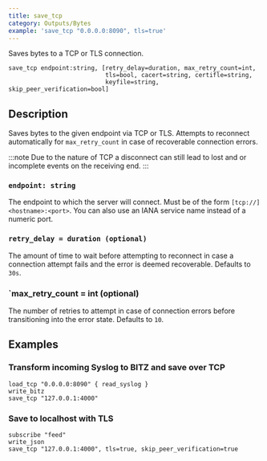 ```yaml
---
title: save_tcp
category: Outputs/Bytes
example: 'save_tcp "0.0.0.0:8090", tls=true'
---
```


Saves bytes to a TCP or TLS connection.

```tql
save_tcp endpoint:string, [retry_delay=duration, max_retry_count=int,
                           tls=bool, cacert=string, certifle=string,
                           keyfile=string, skip_peer_verification=bool]
```

## Description

Saves bytes to the given endpoint via TCP or TLS. Attempts to reconnect
automatically for `max_retry_count` in case of recoverable connection
errors.

:::note
Due to the nature of TCP a disconnect can still lead to lost and or incomplete
events on the receiving end.
:::

### `endpoint: string`

The endpoint to which the server will connect. Must be of the form
`[tcp://]<hostname>:<port>`. You can also use an IANA service name instead
of a numeric port.

### `retry_delay = duration (optional)`

The amount of time to wait before attempting to reconnect in case a connection
attempt fails and the error is deemed recoverable. Defaults to `30s`.

### `max_retry_count = int (optional)
The number of retries to attempt in case of connection errors before
transitioning into the error state. Defaults to `10`.


<TLSOptions tls_default="false"/>

## Examples

### Transform incoming Syslog to BITZ and save over TCP

```tql
load_tcp "0.0.0.0:8090" { read_syslog }
write_bitz
save_tcp "127.0.0.1:4000"
```

### Save to localhost with TLS

```tql
subscribe "feed"
write_json
save_tcp "127.0.0.1:4000", tls=true, skip_peer_verification=true
```
